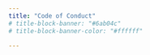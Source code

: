 ```yaml
---
title: "Code of Conduct"
# title-block-banner: "#6ab04c"
# title-block-banner-color: "#ffffff"

---
```

